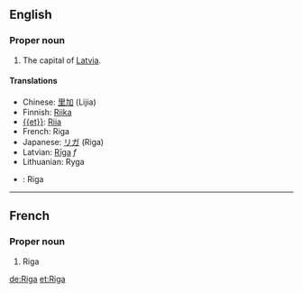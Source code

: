 ==English==
===Proper noun===

#The capital of [[Latvia]].

====Translations====
*Chinese: [[里加]] (Lijia)
*Finnish: [[Riika]]
* [[{{et}}]]: [[Riia]]
*French: Riga
*Japanese: [[リガ]] (Riga)
*Latvian: [[Rīga]] ''f''
*Lithuanian: Ryga
*{{sv}}: Riga
----

==French==
===Proper noun===

#Riga

[[de:Riga]]
[[et:Riga]]